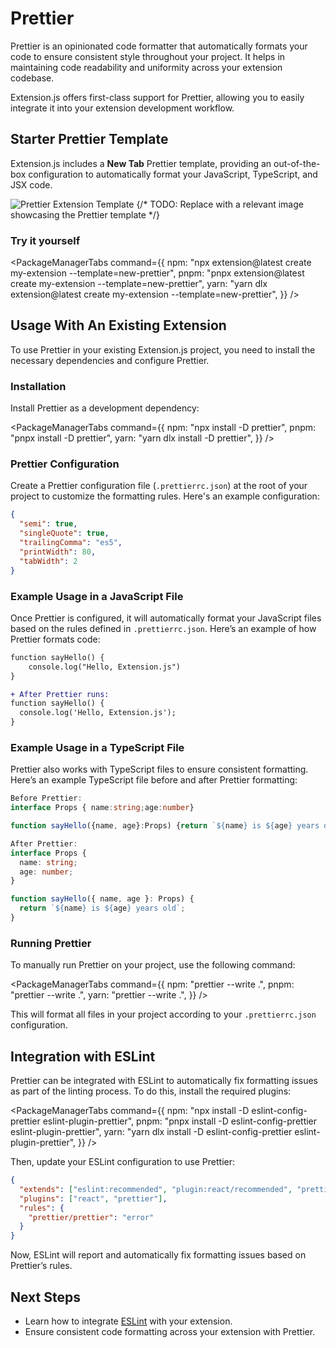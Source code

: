 
<AvatarImage icon="prettier" />

# Prettier

Prettier is an opinionated code formatter that automatically formats your code to ensure consistent style throughout your project. It helps in maintaining code readability and uniformity across your extension codebase.

Extension.js offers first-class support for Prettier, allowing you to easily integrate it into your extension development workflow.

## Starter Prettier Template

Extension.js includes a **New Tab** Prettier template, providing an out-of-the-box configuration to automatically format your JavaScript, TypeScript, and JSX code.

![Prettier Extension Template](https://placehold.co/600x400)
{/* TODO: Replace with a relevant image showcasing the Prettier template */}

### Try it yourself

<PackageManagerTabs
  command={{
    npm: "npx extension@latest create my-extension --template=new-prettier",
    pnpm: "pnpx extension@latest create my-extension --template=new-prettier",
    yarn: "yarn dlx extension@latest create my-extension --template=new-prettier",
  }}
/>

## Usage With An Existing Extension

To use Prettier in your existing Extension.js project, you need to install the necessary dependencies and configure Prettier.

### Installation

Install Prettier as a development dependency:

<PackageManagerTabs
  command={{
    npm: "npx install -D prettier",
    pnpm: "pnpx install -D prettier",
    yarn: "yarn dlx install -D prettier",
  }}
/>

### Prettier Configuration

Create a Prettier configuration file (`.prettierrc.json`) at the root of your project to customize the formatting rules. Here's an example configuration:

```json
{
  "semi": true,
  "singleQuote": true,
  "trailingComma": "es5",
  "printWidth": 80,
  "tabWidth": 2
}
```

### Example Usage in a JavaScript File

Once Prettier is configured, it will automatically format your JavaScript files based on the rules defined in `.prettierrc.json`. Here’s an example of how Prettier formats code:

```diff
function sayHello() {
    console.log("Hello, Extension.js")
}

+ After Prettier runs:
function sayHello() {
  console.log('Hello, Extension.js');
}
```

### Example Usage in a TypeScript File

Prettier also works with TypeScript files to ensure consistent formatting. Here’s an example TypeScript file before and after Prettier formatting:

```ts
Before Prettier:
interface Props { name:string;age:number}

function sayHello({name, age}:Props) {return `${name} is ${age} years old`}

After Prettier:
interface Props {
  name: string;
  age: number;
}

function sayHello({ name, age }: Props) {
  return `${name} is ${age} years old`;
}
```

### Running Prettier

To manually run Prettier on your project, use the following command:

<PackageManagerTabs
  command={{
    npm: "prettier --write .",
    pnpm: "prettier --write .",
    yarn: "prettier --write .",
  }}
/>

This will format all files in your project according to your `.prettierrc.json` configuration.

## Integration with ESLint

Prettier can be integrated with ESLint to automatically fix formatting issues as part of the linting process. To do this, install the required plugins:

<PackageManagerTabs
  command={{
    npm: "npx install -D eslint-config-prettier eslint-plugin-prettier",
    pnpm: "pnpx install -D eslint-config-prettier eslint-plugin-prettier",
    yarn: "yarn dlx install -D eslint-config-prettier eslint-plugin-prettier",
  }}
/>

Then, update your ESLint configuration to use Prettier:

```json
{
  "extends": ["eslint:recommended", "plugin:react/recommended", "prettier"],
  "plugins": ["react", "prettier"],
  "rules": {
    "prettier/prettier": "error"
  }
}
```

Now, ESLint will report and automatically fix formatting issues based on Prettier’s rules.

## Next Steps

- Learn how to integrate [ESLint](./eslint.mdx) with your extension.
- Ensure consistent code formatting across your extension with Prettier.

